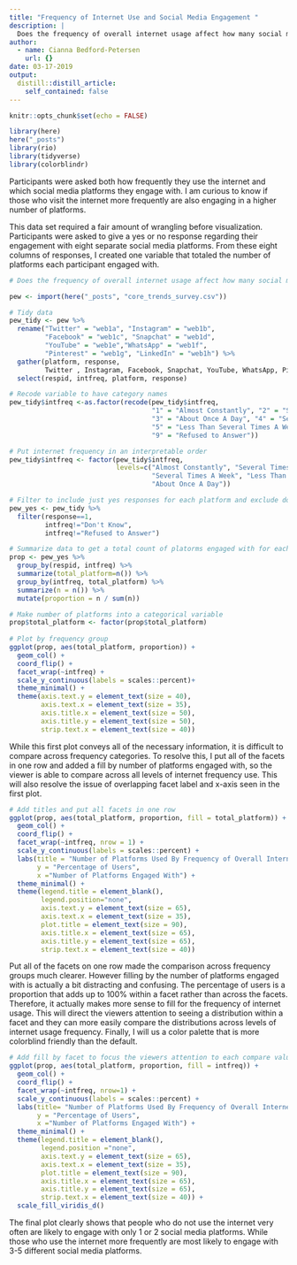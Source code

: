 ```yaml
---
title: "Frequency of Internet Use and Social Media Engagement "
description: |
  Does the frequency of overall internet usage affect how many social media platforms participants engage with?
author:
  - name: Cianna Bedford-Petersen
    url: {}
date: 03-17-2019
output:
  distill::distill_article:
    self_contained: false
---
```


```r
knitr::opts_chunk$set(echo = FALSE)

library(here)
here("_posts")
library(rio)
library(tidyverse)
library(colorblindr)


```

Participants were asked both how frequently they use the internet and which social media platforms they engage with. I am curious to know if those who visit the internet more frequently are also engaging in a higher number of platforms.

This data set required a fair amount of wrangling before visualization. Participants were asked to give a yes or no response regarding their engagement with eight separate social media platforms. From these eight columns of responses, I created one variable that totaled the number of platforms each participant engaged with. 


```r

# Does the frequency of overall internet usage affect how many social media platforms participants engage with

pew <- import(here("_posts", "core_trends_survey.csv"))

# Tidy data
pew_tidy <- pew %>% 
  rename("Twitter" = "web1a", "Instagram" = "web1b", 
         "Facebook" = "web1c", "Snapchat" = "web1d", 
         "YouTube" = "web1e","WhatsApp" = "web1f", 
         "Pinterest" = "web1g", "LinkedIn" = "web1h") %>% 
  gather(platform, response, 
         Twitter , Instagram, Facebook, Snapchat, YouTube, WhatsApp, Pinterest, LinkedIn) %>% 
  select(respid, intfreq, platform, response) 

# Recode variable to have category names
pew_tidy$intfreq <-as.factor(recode(pew_tidy$intfreq, 
                                    "1" = "Almost Constantly", "2" = "Several Times A Day", 
                                    "3" = "About Once A Day", "4" = "Several Times A Week", 
                                    "5" = "Less Than Several Times A Week", "8" = "Don't Know",
                                    "9" = "Refused to Answer"))

# Put internet frequency in an interpretable order
pew_tidy$intfreq <- factor(pew_tidy$intfreq, 
                           levels=c("Almost Constantly", "Several Times A Day", 
                                    "Several Times A Week", "Less Than Several Times A Week", 
                                    "About Once A Day"))

# Filter to include just yes responses for each platform and exclude don't know and NA responses for internet use frequency 
pew_yes <- pew_tidy %>% 
  filter(response==1, 
         intfreq!="Don't Know", 
         intfreq!="Refused to Answer")

# Summarize data to get a total count of platorms engaged with for each participant then summarize data for each frequency level and add proportion column
prop <- pew_yes %>% 
  group_by(respid, intfreq) %>% 
  summarize(total_platform=n()) %>% 
  group_by(intfreq, total_platform) %>% 
  summarize(n = n()) %>% 
  mutate(proportion = n / sum(n))

# Make number of platforms into a categorical variable
prop$total_platform <- factor(prop$total_platform)
  
# Plot by frequency group
ggplot(prop, aes(total_platform, proportion)) + 
  geom_col() + 
  coord_flip() +
  facet_wrap(~intfreq) +
  scale_y_continuous(labels = scales::percent)+
  theme_minimal() +
  theme(axis.text.y = element_text(size = 40),
        axis.text.x = element_text(size = 35), 
        axis.title.x = element_text(size = 50), 
        axis.title.y = element_text(size = 50),
        strip.text.x = element_text(size = 40))

```

While this first plot conveys all of the necessary information, it is difficult to compare across frequency categories. To resolve this, I put all of the facets in one row and added a fill by number of platforms engaged with, so the viewer is able to compare across all levels of internet frequency use. This will also resolve the issue of overlapping facet label and x-axis seen in the first plot.  

```r

# Add titles and put all facets in one row
ggplot(prop, aes(total_platform, proportion, fill = total_platform)) + 
  geom_col() + 
  coord_flip() +
  facet_wrap(~intfreq, nrow = 1) +
  scale_y_continuous(labels = scales::percent) +
  labs(title = "Number of Platforms Used By Frequency of Overall Internet Usage", 
       y = "Percentage of Users", 
       x ="Number of Platforms Engaged With") +
  theme_minimal() +
  theme(legend.title = element_blank(), 
        legend.position="none", 
        axis.text.y = element_text(size = 65),
        axis.text.x = element_text(size = 35), 
        plot.title = element_text(size = 90),
        axis.title.x = element_text(size = 65), 
        axis.title.y = element_text(size = 65),
        strip.text.x = element_text(size = 40))

```

Put all of the facets on one row made the comparison across frequency groups much clearer. However filling by the number of platforms engaged with is actually a bit distracting and confusing. The percentage of users is a proportion that adds up to 100% within a facet rather than across the facets. Therefore, it actually makes more sense to fill for the frequency of internet usage. This will direct the viewers attention to seeing a distribution within a facet and they can more easily compare the distributions across levels of internet usage frequency. Finally, I will us a color palette that is more colorblind friendly than the default. 


```r

# Add fill by facet to focus the viewers attention to each compare values within a facet
ggplot(prop, aes(total_platform, proportion, fill = intfreq)) + 
  geom_col() + 
  coord_flip() +
  facet_wrap(~intfreq, nrow=1) +
  scale_y_continuous(labels = scales::percent) +
  labs(title= "Number of Platforms Used By Frequency of Overall Internet Usage", 
       y = "Percentage of Users", 
       x ="Number of Platforms Engaged With") +
  theme_minimal() +
  theme(legend.title = element_blank(), 
        legend.position ="none", 
        axis.text.y = element_text(size = 65), 
        axis.text.x = element_text(size = 35), 
        plot.title = element_text(size = 90), 
        axis.title.x = element_text(size = 65), 
        axis.title.y = element_text(size = 65), 
        strip.text.x = element_text(size = 40)) +
  scale_fill_viridis_d()

```

The final plot clearly shows that people who do not use the internet very often are likely to engage with only 1 or 2 social media platforms. While those who use the internet more frequently are most likely to engage with 3-5 different social media platforms. 
